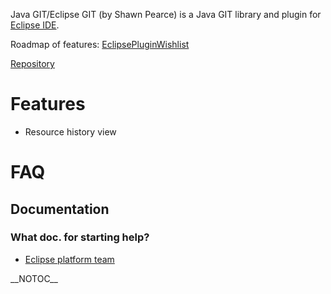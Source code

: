Java GIT/Eclipse GIT (by Shawn Pearce) is a Java GIT library and plugin for [http://www.eclipse.org/ Eclipse IDE].

Roadmap of features: [[EclipsePluginWishlist]]

[http://www.spearce.org/projects/scm/egit.git Repository]

= Features =
* Resource history view

= FAQ =
== Documentation ==
=== What doc. for starting help? ===
* [http://www.eclipse.org/eclipse/platform-team/ Eclipse platform team]

__NOTOC__